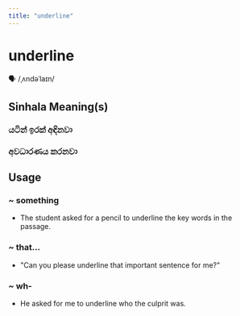 ```yaml
---
title: "underline"
---
```


# underline

🗣️ /ˌʌndəˈlaɪn/

## Sinhala Meaning(s)

### යටින් ඉරක් අඳිනවා
### අවධාරණය කරනවා

## Usage

### ~ something

- The student asked for a pencil to underline the key words in the passage.


### ~ that...

- "Can you please underline that important sentence for me?"


### ~ wh-

- He asked for me to underline who the culprit was.

